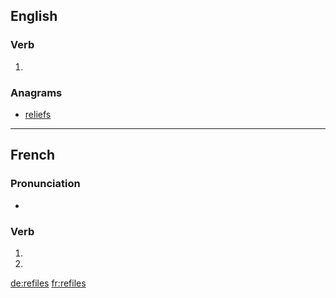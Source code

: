 {{also|refilés}}
==English==

===Verb===
{{head|en|verb form}}

# {{en-third-person singular of|refile}}

===Anagrams===
* [[reliefs#English|reliefs]]

----

==French==

===Pronunciation===
* {{homophones|lang=fr|refile|refilent}}

===Verb===
{{fr-verb-form}}

# {{inflection of|refiler||2|s|pres|indc|lang=fr}}
# {{inflection of|refiler||2|s|pres|subj|lang=fr}}

[[de:refiles]]
[[fr:refiles]]